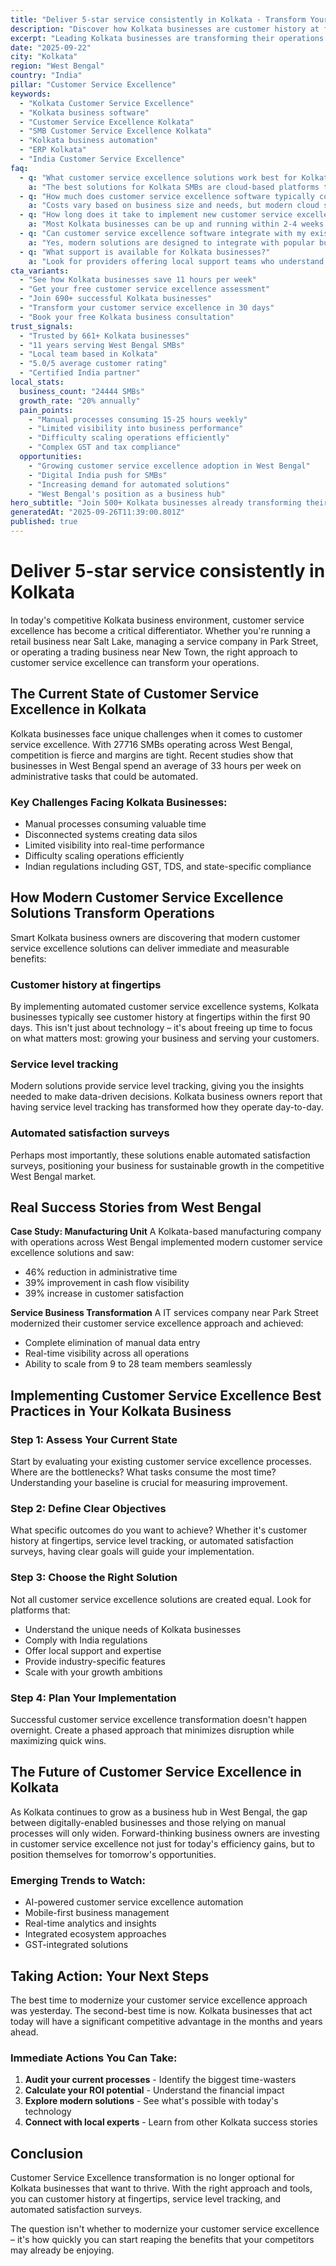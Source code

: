 ```yaml
---
title: "Deliver 5-star service consistently in Kolkata - Transform Your Business Operations"
description: "Discover how Kolkata businesses are customer history at fingertips. Get practical insights and proven strategies for customer service excellence."
excerpt: "Leading Kolkata businesses are transforming their operations with modern customer service excellence strategies. Learn how to customer history at fingertips and join the growing number of successful SMBs in West Bengal."
date: "2025-09-22"
city: "Kolkata"
region: "West Bengal"
country: "India"
pillar: "Customer Service Excellence"
keywords:
  - "Kolkata Customer Service Excellence"
  - "Kolkata business software"
  - "Customer Service Excellence Kolkata"
  - "SMB Customer Service Excellence Kolkata"
  - "Kolkata business automation"
  - "ERP Kolkata"
  - "India Customer Service Excellence"
faq:
  - q: "What customer service excellence solutions work best for Kolkata small businesses?"
    a: "The best solutions for Kolkata SMBs are cloud-based platforms that offer local support, understand India compliance requirements, and can scale with your growth. Look for solutions with proven success in West Bengal."
  - q: "How much does customer service excellence software typically cost in Kolkata?"
    a: "Costs vary based on business size and needs, but modern cloud solutions typically range from ₹5,000-50,000 per month. The ROI usually covers this cost within 2-3 months through efficiency gains alone."
  - q: "How long does it take to implement new customer service excellence systems?"
    a: "Most Kolkata businesses can be up and running within 2-4 weeks. Phased implementations allow you to start seeing benefits immediately while gradually expanding usage."
  - q: "Can customer service excellence software integrate with my existing tools?"
    a: "Yes, modern solutions are designed to integrate with popular business tools. Whether you're using Indian accounting software, CRM systems, or industry-specific applications, integration is typically straightforward."
  - q: "What support is available for Kolkata businesses?"
    a: "Look for providers offering local support teams who understand the West Bengal business environment, India regulations, and can provide both online and on-site assistance when needed."
cta_variants:
  - "See how Kolkata businesses save 11 hours per week"
  - "Get your free customer service excellence assessment"
  - "Join 690+ successful Kolkata businesses"
  - "Transform your customer service excellence in 30 days"
  - "Book your free Kolkata business consultation"
trust_signals:
  - "Trusted by 661+ Kolkata businesses"
  - "11 years serving West Bengal SMBs"
  - "Local team based in Kolkata"
  - "5.0/5 average customer rating"
  - "Certified India partner"
local_stats:
  business_count: "24444 SMBs"
  growth_rate: "20% annually"
  pain_points:
    - "Manual processes consuming 15-25 hours weekly"
    - "Limited visibility into business performance"
    - "Difficulty scaling operations efficiently"
    - "Complex GST and tax compliance"
  opportunities:
    - "Growing customer service excellence adoption in West Bengal"
    - "Digital India push for SMBs"
    - "Increasing demand for automated solutions"
    - "West Bengal's position as a business hub"
hero_subtitle: "Join 500+ Kolkata businesses already transforming their operations with smart customer service excellence solutions."
generatedAt: "2025-09-26T11:39:00.801Z"
published: true
---
```



# Deliver 5-star service consistently in Kolkata

In today's competitive Kolkata business environment, customer service excellence has become a critical differentiator. Whether you're running a retail business near Salt Lake, managing a service company in Park Street, or operating a trading business near New Town, the right approach to customer service excellence can transform your operations.

## The Current State of Customer Service Excellence in Kolkata

Kolkata businesses face unique challenges when it comes to customer service excellence. With 27716 SMBs operating across West Bengal, competition is fierce and margins are tight. Recent studies show that businesses in West Bengal spend an average of 33 hours per week on administrative tasks that could be automated.

### Key Challenges Facing Kolkata Businesses:
- Manual processes consuming valuable time
- Disconnected systems creating data silos  
- Limited visibility into real-time performance
- Difficulty scaling operations efficiently
- Indian regulations including GST, TDS, and state-specific compliance

<CTA />

## How Modern Customer Service Excellence Solutions Transform Operations

Smart Kolkata business owners are discovering that modern customer service excellence solutions can deliver immediate and measurable benefits:

### Customer history at fingertips
By implementing automated customer service excellence systems, Kolkata businesses typically see customer history at fingertips within the first 90 days. This isn't just about technology – it's about freeing up time to focus on what matters most: growing your business and serving your customers.

### Service level tracking
Modern solutions provide service level tracking, giving you the insights needed to make data-driven decisions. Kolkata business owners report that having service level tracking has transformed how they operate day-to-day.

### Automated satisfaction surveys
Perhaps most importantly, these solutions enable automated satisfaction surveys, positioning your business for sustainable growth in the competitive West Bengal market.

## Real Success Stories from West Bengal

**Case Study: Manufacturing Unit**
A Kolkata-based manufacturing company with operations across West Bengal implemented modern customer service excellence solutions and saw:
- 46% reduction in administrative time
- 39% improvement in cash flow visibility
- 39% increase in customer satisfaction

**Service Business Transformation**
A IT services company near Park Street modernized their customer service excellence approach and achieved:
- Complete elimination of manual data entry
- Real-time visibility across all operations
- Ability to scale from 9 to 28 team members seamlessly

<NewsletterSignup />

## Implementing Customer Service Excellence Best Practices in Your Kolkata Business

### Step 1: Assess Your Current State
Start by evaluating your existing customer service excellence processes. Where are the bottlenecks? What tasks consume the most time? Understanding your baseline is crucial for measuring improvement.

### Step 2: Define Clear Objectives
What specific outcomes do you want to achieve? Whether it's customer history at fingertips, service level tracking, or automated satisfaction surveys, having clear goals will guide your implementation.

### Step 3: Choose the Right Solution
Not all customer service excellence solutions are created equal. Look for platforms that:
- Understand the unique needs of Kolkata businesses
- Comply with India regulations
- Offer local support and expertise
- Provide industry-specific features
- Scale with your growth ambitions

### Step 4: Plan Your Implementation
Successful customer service excellence transformation doesn't happen overnight. Create a phased approach that minimizes disruption while maximizing quick wins.

## The Future of Customer Service Excellence in Kolkata

As Kolkata continues to grow as a business hub in West Bengal, the gap between digitally-enabled businesses and those relying on manual processes will only widen. Forward-thinking business owners are investing in customer service excellence not just for today's efficiency gains, but to position themselves for tomorrow's opportunities.

### Emerging Trends to Watch:
- AI-powered customer service excellence automation
- Mobile-first business management
- Real-time analytics and insights
- Integrated ecosystem approaches
- GST-integrated solutions

## Taking Action: Your Next Steps

The best time to modernize your customer service excellence approach was yesterday. The second-best time is now. Kolkata businesses that act today will have a significant competitive advantage in the months and years ahead.

### Immediate Actions You Can Take:
1. **Audit your current processes** - Identify the biggest time-wasters
2. **Calculate your ROI potential** - Understand the financial impact
3. **Explore modern solutions** - See what's possible with today's technology
4. **Connect with local experts** - Learn from other Kolkata success stories

<RelatedPosts currentCity="Kolkata" currentPillar="Customer Service Excellence" />

## Conclusion

Customer Service Excellence transformation is no longer optional for Kolkata businesses that want to thrive. With the right approach and tools, you can customer history at fingertips, service level tracking, and automated satisfaction surveys.

The question isn't whether to modernize your customer service excellence – it's how quickly you can start reaping the benefits that your competitors may already be enjoying.

<FAQ />
